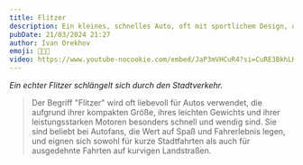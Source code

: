```yaml
---
title: Flitzer
description: Ein kleines, schnelles Auto, oft mit sportlichem Design, das für seine Agilität und Geschwindigkeit in städtischen Umgebungen oder auf Rennstrecken geschätzt wird.
pubDate: 21/03/2024 21:27
author: Ivan Orekhov
emoji: 🚗💨🏁
video: https://www.youtube-nocookie.com/embed/JaP3mVHCuR4?si=CuRE3BkhLKlKv8TP&amp;start=1895
---
```


_Ein echter Flitzer schlängelt sich durch den Stadtverkehr._

> Der Begriff "Flitzer" wird oft liebevoll für Autos verwendet, die aufgrund ihrer kompakten Größe,
> ihres leichten Gewichts und ihrer leistungsstarken Motoren besonders schnell und wendig sind.
> Sie sind beliebt bei Autofans, die Wert auf Spaß und Fahrerlebnis legen,
> und eignen sich sowohl für kurze Stadtfahrten als auch für ausgedehnte Fahrten auf kurvigen Landstraßen.
